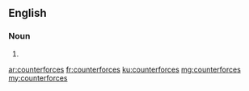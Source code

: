 ==English==

===Noun===
{{head|en|noun plural form}}

# {{plural of|counterforce|lang=en}}

[[ar:counterforces]]
[[fr:counterforces]]
[[ku:counterforces]]
[[mg:counterforces]]
[[my:counterforces]]